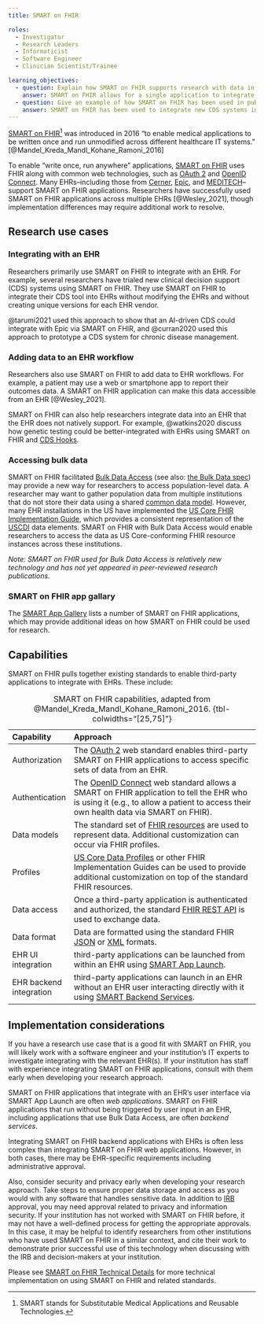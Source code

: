 ```yaml
---
title: SMART on FHIR

roles:
  - Investigator
  - Research Leaders
  - Informaticist
  - Software Engineer
  - Clinician Scientist/Trainee

learning_objectives:
  - question: Explain how SMART on FHIR supports research with data in EHRs.
    answer: SMART on FHIR allows for a single application to integrate with multiple institutions' EHRs with minimal institution-specific customization. Without SMART on FHIR, substantial institution-specific development work would be needed.
  - question: Give an example of how SMART on FHIR has been used in published research.
    answer: SMART on FHIR has been used to integrate new CDS systems into EHRs and integrate additional data sources like patient-reported outcomes into EHRs.
---
```


[SMART on FHIR](https://smarthealthit.org)[^1] was introduced in 2016 "to enable medical applications to be written once and run unmodified across different healthcare IT systems." [@Mandel_Kreda_Mandl_Kohane_Ramoni_2016]

[^1]: SMART stands for Substitutable Medical Applications and Reusable Technologies.

To enable "write once, run anywhere" applications, [SMART on FHIR](http://docs.smarthealthit.org) uses FHIR along with common web technologies, such as [OAuth 2](https://oauth.net/2/) and [OpenID Connect](https://openid.net/connect/). Many EHRs--including those from [Cerner](https://fhir.cerner.com), [Epic](https://fhir.epic.com), and [MEDITECH](https://ehr.meditech.com/ehr-solutions/greenfield-workspace)--support SMART on FHIR applications. Researchers have successfully used SMART on FHIR applications across multiple EHRs [@Wesley_2021], though implementation differences may require additional work to resolve.

## Research use cases

### Integrating with an EHR

Researchers primarily use SMART on FHIR to integrate with an EHR. For example, several researchers have trialed new clinical decision support (CDS) systems using SMART on FHIR. They use SMART on FHIR to integrate their CDS tool into EHRs without modifying the EHRs and without creating unique versions for each EHR vendor.

@tarumi2021 used this approach to show that an AI-driven CDS could integrate with Epic via SMART on FHIR, and @curran2020 used this approach to prototype a CDS system for chronic disease management.

### Adding data to an EHR workflow

Researchers also use SMART on FHIR to add data to EHR workflows. For example, a patient may use a web or smartphone app to report their outcomes data. A SMART on FHIR application can make this data accessible from an EHR [@Wesley_2021].

SMART on FHIR can also help researchers integrate data into an EHR that the EHR does not natively support. For example, @watkins2020 discuss how genetic testing could be better-integrated with EHRs using SMART on FHIR and [CDS Hooks](new-cds-hooks-intro.qmd).

### Accessing bulk data

SMART on FHIR facilitated [Bulk Data Access](new-bulk-fhir.qmd) (see also: [the Bulk Data spec](http://hl7.org/fhir/uv/bulkdata/)) may provide a new way for researchers to access population-level data. A researcher may want to gather population data from multiple institutions that do not store their data using a shared [common data model](cdms.qmd). However, many EHR installations in the US have implemented the [US Core FHIR Implementation Guide](https://www.hl7.org/fhir/us/core/), which provides a consistent representation of the [USCDI](https://www.healthit.gov/isp/united-states-core-data-interoperability-uscdi) data elements. SMART on FHIR with Bulk Data Access would enable researchers to access the data as US Core-conforming FHIR resource instances across these institutions.

_Note: SMART on FHIR used for Bulk Data Access is relatively new technology and has not yet appeared in peer-reviewed research publications._

### SMART on FHIR app gallary

The [SMART App Gallery](https://apps.smarthealthit.org/apps) lists a number of SMART on FHIR applications, which may provide additional ideas on how SMART on FHIR could be used for research.

## Capabilities

SMART on FHIR pulls together existing standards to enable third-party applications to integrate with EHRs. These include:

| Capability              | Approach                                                                                                                                                                                                        |
|:------------------------|:----------------------------------------------------------------------------------------------------------------------------------------------------------------------------------------------------------------|
| Authorization           | The [OAuth 2](https://oauth.net/2/) web standard enables third-party SMART on FHIR applications to access specific sets of data from an EHR.                                                                    |
| Authentication          | The [OpenID Connect](https://openid.net/connect/) web standard allows a SMART on FHIR application to tell the EHR who is using it (e.g., to allow a patient to access their own health data via SMART on FHIR). |
| Data models             | The standard set of [FHIR resources](https://www.hl7.org/fhir/resourcelist.html) are used to represent data. Additional customization can occur via FHIR profiles.                                              |
| Profiles                | [US Core Data Profiles](https://www.hl7.org/fhir/us/core/) or other FHIR Implementation Guides can be used to provide additional customization on top of the standard FHIR resources.                           |
| Data access             | Once a third-party application is authenticated and authorized, the standard [FHIR REST API](https://www.hl7.org/fhir/http.html) is used to exchange data.                                                      |
| Data format             | Data are formatted using the standard FHIR [JSON](https://www.hl7.org/fhir/json.html) or [XML](https://www.hl7.org/fhir/xml.html) formats.                                                                      |
| EHR UI integration      | third-party applications can be launched from within an EHR using [SMART App Launch](http://hl7.org/fhir/smart-app-launch/index.html).                                                                          |
| EHR backend integration | third-party applications can launch in an EHR without an EHR user interacting directly with it using [SMART Backend Services](https://hl7.org/fhir/uv/bulkdata/authorization/index.html).                       |

: SMART on FHIR capabilities, adapted from @Mandel_Kreda_Mandl_Kohane_Ramoni_2016. {tbl-colwidths="\[25,75\]"}

## Implementation considerations

If you have a research use case that is a good fit with SMART on FHIR, you will likely work with a software engineer and your institution's IT experts to investigate integrating with the relevant EHR(s). If your institution has staff with experience integrating SMART on FHIR applications, consult with them early when developing your research approach.

SMART on FHIR applications that integrate with an EHR's user interface via SMART App Launch are often *web applications*. SMART on FHIR applications that run without being triggered by user input in an EHR, including applications that use Bulk Data Access, are often *backend services*.

Integrating SMART on FHIR backend applications with EHRs is often less complex than integrating SMART on FHIR web applications. However, in both cases, there may be EHR-specific requirements including administrative approval.

Also, consider security and privacy early when developing your research approach. Take steps to ensure proper data storage and access as you would with any software that handles sensitive data. In addition to [IRB](https://www.ncbi.nlm.nih.gov/pmc/articles/PMC4631034/) approval, you may need approval related to privacy and information security. If your institution has not worked with SMART on FHIR before, it may not have a well-defined process for getting the appropriate approvals. In this case, it may be helpful to identify researchers from other institutions who have used SMART on FHIR in a similar context, and cite their work to demonstrate prior successful use of this technology when discussing with the IRB and decision-makers at your institution.

Please see [SMART on FHIR Technical Details](new-smart-on-fhir-tech.qmd) for more technical implementation on using SMART on FHIR and related standards.
